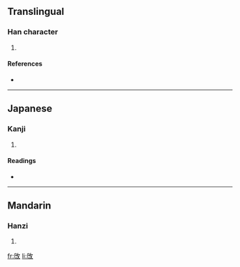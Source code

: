 ==Translingual==

===Han character===
{{Han char|rn=66|rad=攴|as=03|sn=7|four=|canj=口山人大 (RUOK)}}

# {{defn|Han|sort=攴03}}

====References====
* {{Han ref|kx=0468.120|dkj=13115|dj=0817.010|hdz=21450.020|uh=653A|ud=25914}}

----

==Japanese==

===Kanji===
{{ja-kanji|grade=|rs=攴03}}

# {{defn|Japanese|sort=攴03}}

====Readings====
* {{ja-readings|on=[[い]] (i), [[し]] (shi), [[じ]] (ji)|kun=}}

----

==Mandarin==

===Hanzi===
{{cmn-hanzi|pin=[[yǐ]] ([[yi3]])|wg=i<sup>3</sup>}}

# {{defn|Mandarin|sort=攴03}}

[[fr:攺]]
[[li:攺]]